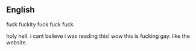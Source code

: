 {{wikipedia}}
==English==

fuck fuckity fuck fuck fuck.

holy hell. i cant believe i was reading this!
wow this is fucking gay. like the website.